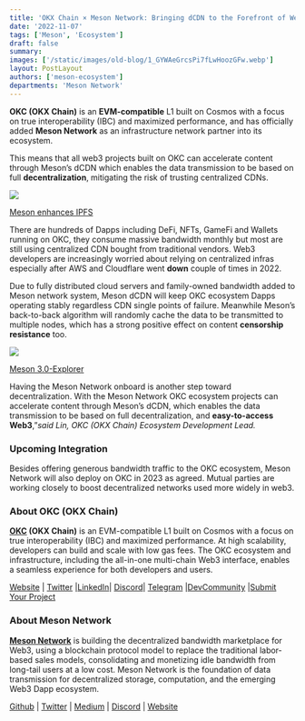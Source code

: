 ```yaml
---
title: 'OKX Chain × Meson Network: Bringing dCDN to the Forefront of Web3'
date: '2022-11-07'
tags: ['Meson', 'Ecosystem']
draft: false
summary:
images: ['/static/images/old-blog/1_GYWAeGrcsPi7fLwHoozGFw.webp']
layout: PostLayout
authors: ['meson-ecosystem']
departments: 'Meson Network'
---
```


**OKC (OKX Chain)** is an **EVM-compatible** L1 built on Cosmos with a focus on true interoperability (IBC) and maximized performance, and has officially added **Meson Network** as an infrastructure network partner into its ecosystem.

This means that all web3 projects built on OKC can accelerate content through Meson’s dCDN which enables the data transmission to be based on full **decentralization**, mitigating the risk of trusting centralized CDNs.

![](/static/images/old-blog/1_TNInBzzx40gLkJM5rJvjQQ.png)

[Meson enhances IPFS](https://docs.meson.network/using/#example-meson-enhances-ipfs)

There are hundreds of Dapps including DeFi, NFTs, GameFi and Wallets running on OKC, they consume massive bandwidth monthly but most are still using centralized CDN bought from traditional vendors. Web3 developers are increasingly worried about relying on centralized infras especially after AWS and Cloudflare went **down** couple of times in 2022.

Due to fully distributed cloud servers and family-owned bandwidth added to Meson network system, Meson dCDN will keep OKC ecosystem Dapps operating stably regardless CDN single points of failure. Meanwhile Meson’s back-to-back algorithm will randomly cache the data to be transmitted to multiple nodes, which has a strong positive effect on content **censorship resistance** too.

![](/static/images/old-blog/1_8ddxg9xM2yzVck95sQP_tA.png)

[Meson 3.0-Explorer](https://explorer.meson.network:1984/)

Having the Meson Network onboard is another step toward decentralization. With the Meson Network OKC ecosystem projects can accelerate content through Meson’s dCDN, which enables the data transmission to be based on full decentralization, and **easy-to-access Web3**,”_said Lin, OKC (OKX Chain) Ecosystem Development Lead._

### **Upcoming Integration**

Besides offering generous bandwidth traffic to the OKC ecosystem, Meson Network will also deploy on OKC in 2023 as agreed. Mutual parties are working closely to boost decentralized networks used more widely in web3.

### **About OKC (OKX Chain)**

**[OKC](https://www.okx.com/okc) (OKX Chain)** is an EVM-compatible L1 built on Cosmos with a focus on true interoperability (IBC) and maximized performance. At high scalability, developers can build and scale with low gas fees. The OKC ecosystem and infrastructure, including the all-in-one multi-chain Web3 interface, enables a seamless experience for both developers and users.

[Website](http://okx.com/okc) | [Twitter](https://twitter.com/OKCNetwork) |[LinkedIn](https://www.linkedin.com/company/okc-network/)| [Discord](https://discord.com/invite/em57qYyEVt)| [Telegram](https://t.me/OKCNetwork) |[DevCommunity](https://discord.gg/62y38Kh8Pp) |[Submit Your Project](https://forms.gle/rL13FPssWUBCVaFG9)

### **About Meson Network**

**[Meson Network](https://meson.network/)** is building the decentralized bandwidth marketplace for Web3, using a blockchain protocol model to replace the traditional labor-based sales models, consolidating and monetizing idle bandwidth from long-tail users at a low cost. Meson Network is the foundation of data transmission for decentralized storage, computation, and the emerging Web3 Dapp ecosystem.

[Github](https://github.com/daqnext) | [Twitter](https://twitter.com/NetworkMeson) | [Medium](https://medium.com/meson-network) | [Discord](https://discord.com/invite/z6YfSHDkmS) | [Website](https://meson.network/)
